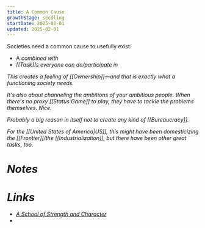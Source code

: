 ```yaml
---
title: A Common Cause
growthStage: seedling
startDate: 2025-02-01
updated: 2025-02-01
---
```


Societies need a common cause to usefully exist:

- A <I to="Purpose"/> combined with
- [[Task]]s everyone can do/participate in

This creates a feeling of [[Ownership]]—and that is exactly what a functioning society needs.

It's also about channeling the ambitions of your ambitious people. When there's no proxy [[Status Game]] to play, they have to tackle the problems themselves. Nice.

Probably a big reason in itself not to create any kind of [[Bureaucracy]].

For the [[United States of America|US]], this might have been domesticizing the [[Frontier]]/the [[Industrialization]], but there have been other great tasks, too.

# Notes


# Links
- [A School of Strength and Character](https://www.palladiummag.com/2023/03/30/a-school-of-strength-and-character/?ref=approachwithalacrity.com)
-
